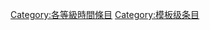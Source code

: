 {{catmore1|[[Wikipedia:时间专题|Wikipedia:时间专题]]}}
{{Articles by Quality| topic=时间|project=时间|format=TOC}}
{{Wikipedia category}}
{{emptycat}}

[[Category:各等級時間條目|Category:各等級時間條目]]
[[Category:模板级条目|Category:模板级条目]]